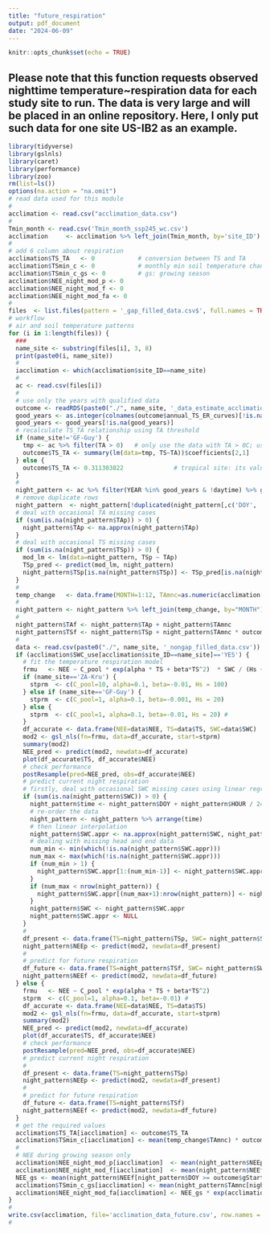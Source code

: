 ```yaml
---
title: "future_respiration"
output: pdf_document
date: "2024-06-09"
---
```


```r
knitr::opts_chunk$set(echo = TRUE)

```

## Please note that this function requests observed nighttime temperature~respiration data for each study site to run. The data is very large and will be placed in an online repository. Here, I only put such data for one site US-IB2 as an example. 


```r
library(tidyverse)
library(gslnls)
library(caret)
library(performance)
library(zoo)
rm(list=ls())
options(na.action = "na.omit")
# read data used for this module 
#
acclimation <- read.csv("acclimation_data.csv")
#
Tmin_month <- read.csv('Tmin_month_ssp245_wc.csv')
acclimation     <- acclimation %>% left_join(Tmin_month, by='site_ID')
#
# add 6 column about respiration
acclimation$TS_TA   <- 0            # conversion between TS and TA
acclimation$TSmin_c <- 0            # monthly min soil temperature change
acclimation$TSmin_c_gs <- 0         # gs: growing season
acclimation$NEE_night_mod_p <- 0
acclimation$NEE_night_mod_f <- 0
acclimation$NEE_night_mod_fa <- 0
#
files  <- list.files(pattern = '_gap_filled_data.csv$', full.names = TRUE)
# workflow
# air and soil temperature patterns
for (i in 1:length(files)) {
  ###
  name_site <- substring(files[i], 3, 8)
  print(paste0(i, name_site))
  #
  iacclimation <- which(acclimation$site_ID==name_site)
  #
  ac <- read.csv(files[i])
  #
  # use only the years with qualified data
  outcome <- readRDS(paste0("./", name_site, '_data_estimate_acclimation.RDS'))
  good_years <- as.integer(colnames(outcome$annual_TS_ER_curves)[!is.na(outcome$annual_TS_ER_curves[1,])])
  good_years <- good_years[!is.na(good_years)]
  # recalculate TS_TA relationship using TA threshold
  if (name_site!='GF-Guy') {
    tmp <- ac %>% filter(TA > 0)   # only use the data with TA > 0C; use another range to calculate the coefficient
    outcome$TS_TA <- summary(lm(data=tmp, TS~TA))$coefficients[2,1]
  } else {
    outcome$TS_TA <- 0.311303822              # tropical site: its values are obtained using observed temperature only.
  }
  #
  night_pattern <- ac %>% filter(YEAR %in% good_years & !daytime) %>% group_by(DOY, HOUR, MINUTE, MONTH) %>% summarise(TAp=mean(TA, na.rm=T), TSp=mean(TS, na.rm=T), SWC=mean(SWC, na.rm=T))
  # remove duplicate rows
  night_pattern  <- night_pattern[!duplicated(night_pattern[,c('DOY', 'HOUR', 'MINUTE')]), ]
  # deal with occasional TA missing cases
  if (sum(is.na(night_pattern$TAp)) > 0) {
    night_pattern$TAp <- na.approx(night_pattern$TAp)
  }
  # deal with occasional TS missing cases
  if (sum(is.na(night_pattern$TSp)) > 0) {
    mod_lm <- lm(data=night_pattern, TSp ~ TAp)
    TSp_pred <- predict(mod_lm, night_pattern)
    night_pattern$TSp[is.na(night_pattern$TSp)] <- TSp_pred[is.na(night_pattern$TSp)]
  }
  #
  temp_change   <- data.frame(MONTH=1:12, TAmnc=as.numeric(acclimation[iacclimation, which(colnames(acclimation) %in% (paste0('Tmin', 1:12)))]))
  #
  night_pattern <- night_pattern %>% left_join(temp_change, by="MONTH")
  #
  night_pattern$TAf <- night_pattern$TAp + night_pattern$TAmnc
  night_pattern$TSf <- night_pattern$TSp + night_pattern$TAmnc * outcome$TS_TA
  #
  data <- read.csv(paste0("./", name_site, '_nongap_filled_data.csv'))
  if (acclimation$SWC_use[acclimation$site_ID==name_site]=='YES') {
    # fit the temperature respiration model
    frmu   <- NEE ~ C_pool * exp(alpha * TS + beta*TS^2)  * SWC / (Hs + SWC)     # in this formula: C_pool, alpha, beta, and Hs are unclear parameters. I know Cpool and Hs should be positive;
    if (name_site=='ZA-Kru') {
      stprm  <- c(C_pool=10, alpha=0.1, beta=-0.01, Hs = 100)
    } else if (name_site=='GF-Guy') {
      stprm  <- c(C_pool=1, alpha=0.1, beta=-0.001, Hs = 20)
    } else {
      stprm  <- c(C_pool=1, alpha=0.1, beta=-0.01, Hs = 20) # 
    }
    df_accurate <- data.frame(NEE=data$NEE, TS=data$TS, SWC=data$SWC)
    mod2 <- gsl_nls(fn=frmu, data=df_accurate, start=stprm)
    summary(mod2)
    NEE_pred <- predict(mod2, newdata=df_accurate)
    plot(df_accurate$TS, df_accurate$NEE)
    # check performance
    postResample(pred=NEE_pred, obs=df_accurate$NEE)
    # predict current night respiration
    # firstly, deal with occasional SWC missing cases using linear regression
    if (sum(is.na(night_pattern$SWC)) > 0) {
      night_pattern$time <- night_pattern$DOY + night_pattern$HOUR / 24 + night_pattern$MINUTE / 60 / 24
      # re-order the data
      night_pattern <- night_pattern %>% arrange(time)
      # then linear interpolation
      night_pattern$SWC.appr <- na.approx(night_pattern$SWC, night_pattern$time, na.rm = FALSE)
      # dealing with missing head and end data
      num_min <- min(which(!is.na(night_pattern$SWC.appr)))
      num_max <- max(which(!is.na(night_pattern$SWC.appr)))
      if (num_min > 1) {
        night_pattern$SWC.appr[1:(num_min-1)] <- night_pattern$SWC.appr[num_min]
      }
      if (num_max < nrow(night_pattern)) {
        night_pattern$SWC.appr[(num_max+1):nrow(night_pattern)] <- night_pattern$SWC.appr[num_max]
      }
      night_pattern$SWC <- night_pattern$SWC.appr
      night_pattern$SWC.appr <- NULL
    }
    #
    df_present <- data.frame(TS=night_pattern$TSp, SWC= night_pattern$SWC)
    night_pattern$NEEp <- predict(mod2, newdata=df_present)
    #
    # predict for future respiration
    df_future <- data.frame(TS=night_pattern$TSf, SWC= night_pattern$SWC)
    night_pattern$NEEf <- predict(mod2, newdata=df_future)    
  } else {
    frmu   <- NEE ~ C_pool * exp(alpha * TS + beta*TS^2)
    stprm  <- c(C_pool=1, alpha=0.1, beta=-0.01) # 
    df_accurate <- data.frame(NEE=data$NEE, TS=data$TS)
    mod2 <- gsl_nls(fn=frmu, data=df_accurate, start=stprm)
    summary(mod2)
    NEE_pred <- predict(mod2, newdata=df_accurate)
    plot(df_accurate$TS, df_accurate$NEE)
    # check performance
    postResample(pred=NEE_pred, obs=df_accurate$NEE)
    # predict current night respiration
    #
    df_present <- data.frame(TS=night_pattern$TSp)
    night_pattern$NEEp <- predict(mod2, newdata=df_present)
    #
    # predict for future respiration
    df_future <- data.frame(TS=night_pattern$TSf)
    night_pattern$NEEf <- predict(mod2, newdata=df_future)     
  }
  # get the required values
  acclimation$TS_TA[iacclimation] <- outcome$TS_TA
  acclimation$TSmin_c[iacclimation] <- mean(temp_change$TAmnc) * outcome$TS_TA
  #
  # NEE during growing season only
  acclimation$NEE_night_mod_p[iacclimation]  <- mean(night_pattern$NEEp[night_pattern$DOY >= outcome$gStart & night_pattern$DOY <= outcome$gEnd])
  acclimation$NEE_night_mod_f[iacclimation]  <- mean(night_pattern$NEEf[night_pattern$DOY >= outcome$gStart & night_pattern$DOY <= outcome$gEnd])
  NEE_gs <- mean(night_pattern$NEEf[night_pattern$DOY >= outcome$gStart & night_pattern$DOY <= outcome$gEnd]) 
  acclimation$TSmin_c_gs[iacclimation] <- mean(night_pattern$TAmnc[night_pattern$DOY >= outcome$gStart & night_pattern$DOY <= outcome$gEnd]) * outcome$TS_TA
  acclimation$NEE_night_mod_fa[iacclimation] <- NEE_gs * exp(acclimation$TRS[iacclimation] * acclimation$TSmin_c_gs[iacclimation])
}
#
write.csv(acclimation, file='acclimation_data_future.csv', row.names = F)
#
```
